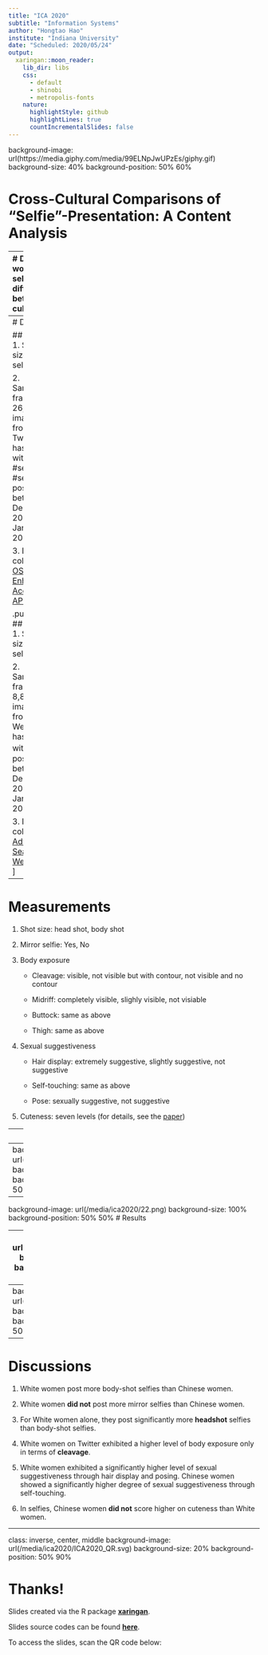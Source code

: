 ```yaml
---
title: "ICA 2020"
subtitle: "Information Systems"
author: "Hongtao Hao"
institute: "Indiana University"
date: "Scheduled: 2020/05/24"
output:
  xaringan::moon_reader:
    lib_dir: libs
    css:
      - default
      - shinobi
      - metropolis-fonts
    nature:
      highlightStyle: github
      highlightLines: true
      countIncrementalSlides: false
---
```

background-image: url(https://media.giphy.com/media/99ELNpJwUPzEs/giphy.gif)
background-size: 40%
background-position: 50% 60%

# Cross-Cultural Comparisons of "Selfie"-Presentation: A Content Analysis

---
# Do women's selfies differ between cultures?

Selfies are popular worldwide<sup>1</sup> but few studies have analyzed selfies from a cross-cultural perspective. 

This study compares Caucasian/White women’s selfies on Twitter, and Chinese
women’s selfies on Weibo.

.pull-left[
<img src="https://media.giphy.com/media/SMKiEh9WDO6ze/giphy.gif" width=50%>
]

.pull-right[
<img src="https://upload.wikimedia.org/wikipedia/en/thumb/6/6e/Sina_Weibo.svg/150px-Sina_Weibo.svg.png">
]

.footnote[

[1] Tifentale, 2015 
]
---
# Data

## Twitter
1. Sample size: 250 selfies 

2. Sampling frame: 26,733 images from Twitter hashtaged with #selfie or #selfies, posted between Dec 31, 2017 to Jan. 1, 2019

3. Data collection: [OSoMe’s Enhanced Access API](https://iuni.iu.edu/resources/datasets/osome/enhanced-data-twitter) 


.pull-right[
## Weibo
1. Sample size: 250 selfies 

2. Sampling frame: 8,866 images from Weibo hashtaged with #自拍, posted between Dec 31, 2017 to Jan. 1, 2019

3. Data collection: [Advanced Search on Weibo.com](https://s.weibo.com/)
]
---
# Measurements

1. Shot size: head shot, body shot

2. Mirror selfie: Yes, No

3. Body exposure 
 
   - Cleavage: visible, not visible but with contour, not visible and no contour
   
   - Midriff: completely visible, slighly visible, not visiable
   
   - Buttock: same as above
   
   - Thigh: same as above
   
4. Sexual suggestiveness

   - Hair display: extremely suggestive, slightly suggestive, not suggestive
   
   - Self-touching: same as above
   
   - Pose: sexually suggestive, not suggestive

5. Cuteness: seven levels (for details, see the [paper](https://hongtaoh.com/files/cross_cultural.pdf))

---
# Coders

- Two coders (Chinese male)

- 20 hours of training before Intercoder reliability (ICR) calculation
 
- Initial ICR and final ICR for all previously mentioned variables are above .75

---
background-image: url(/media/ica2020/11.png)
background-size: 100%
background-position: 50% 50%
# Results

---
background-image: url(/media/ica2020/22.png)
background-size: 100%
background-position: 50% 50%
# Results

---
background-image: url(/media/ica2020/33.png)
background-size: 100%
background-position: 50% 50%
# Results

---
background-image: url(/media/ica2020/44.png)
background-size: 100%
background-position: 50% 50%
# Results

---
# Discussions

1. White women post more body-shot selfies than Chinese women.

2. White women **did not** post more mirror selfies than Chinese women. 

3. For White women alone, they post significantly more **headshot** selfies than body-shot selfies.

4. White women on Twitter exhibited a higher level of body exposure only in terms of **cleavage**.

5. White women exhibited a significantly higher level of sexual suggestiveness through hair display and posing. Chinese women showed a significantly higher degree of sexual suggestiveness through self-touching.

6. In selfies, Chinese women **did not** score higher on cuteness than White women.

---
class: inverse, center, middle
background-image: url(/media/ica2020/ICA2020_QR.svg)
background-size: 20%
background-position: 50% 90%

# Thanks!

Slides created via the R package [**xaringan**](https://github.com/yihui/xaringan).

Slides source codes can be found  [**here**](https://github.com/hongtaoh/hongtaoh.github.io/blob/sources/static/slides/ICA2020.Rmd).

To access the slides, scan the QR code below:



